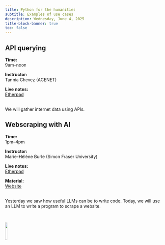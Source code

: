 ```yaml
---
title: Python for the humanities
subtitle: Examples of use cases
description: Wednesday, June 4, 2025
title-block-banner: true
toc: false
---
```


## API querying

:::{.topdef}

**Time:** \
9am–noon

**Instructor:** \
Tannia Chevez (ACENET)

**Live notes:** \
[Etherpad](https://etherpad.wikimedia.org/p/dhsi25)

:::

<br>
We will gather internet data using APIs.

## Webscraping with AI

:::{.topdef}

**Time:** \
1pm–4pm

**Instructor:** \
Marie-Hélène Burle (Simon Fraser University)

**Live notes:** \
[Etherpad](https://etherpad.wikimedia.org/p/dhsi25)

**Material:** \
[Website](https://mint.westdri.ca/python/llm_webscraping)

:::

<br>
Yesterday we saw how useful LLMs can be to write code. Today, we will use an LLM to write a program to scrape a website.

<br>

![](/img/logo_dhsi.png){fig-alt="frontlogo" fig-align="center" width="12%"}
